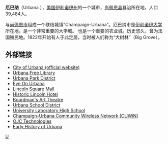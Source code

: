 {{noteTA
|G1=US_CA_Cities
|G2=USState
}}
{{Infobox Settlement
| name = 厄巴纳<br />Urbana
| image_skyline            = Snowfall on Carle Park, Urbana, IL, 2004-12-26.jpg
| imagesize = 250px
| image_caption = 
| image_flag = 
| image_shield = 
| pushpin_map = USA Illinois
| pushpin_label_position = bottom
| subdivision_type = 国家
| subdivision_name = {{USA}}
| subdivision_type1 = [[美国行政区划|州]]
| subdivision_name1 = [[伊利诺伊州|伊利诺伊州]]
| subdivision_type2 = [[伊利诺伊州各县列表|县]]
| subdivision_name2 = [[尚佩恩县_(伊利诺伊州)|尚佩恩县]]
| elevation_m = 222
| elevation_ft = 728
| area_total_km2 = 70
| population_as_of = 2007年
| population_total = 39484
| population_density_km2 = auto
| timezone = [[北美中部时区|CST]]
| utc_offset = -6
| timezone_DST = [[北美中部时区|CDT]]
| utc_offset_DST = -5
| latd = 40
| latm = 6
| lats = 34.794
| latNS = N
| longd = 88
| longm = 12
| longs = 15.2892
| longEW = W
| website =  [http://www.city.urbana.il.us/ www.city.urbana.il.us]
}}
'''厄巴纳'''（Urbana {{IPAc-en|ɜr|ˈ|b|æ|n|ə}}），[[美国|美国]][[伊利诺伊州|伊利诺伊州]]的一个城市，[[尚佩恩县_(伊利诺伊州)|尚佩恩县]]县治所在地，人口39,484人。

与[[尚佩恩市|尚佩恩市]]组成一个联结城镇“Champaign-Urbana”。厄巴纳市是[[伊利诺伊大学|伊利诺伊大学]]所在地。是一个非常重要的大学城。 也是一个重要的农业城。历史悠久，曾为法国殖民地。1822年开始有人于此定居，当时被人们称为“大树林”（Big Grove）。

== 外部链接 ==
* [https://web.archive.org/web/20070928052130/http://www.city.urbana.il.us/ City of Urbana (official website)]
* [http://urbanafreelibrary.org/ Urbana Free Library] {{Wayback|url=http://urbanafreelibrary.org/ |date=20210126115818 }}
* [http://www.urbanaparks.org/ Urbana Park District] {{Wayback|url=http://www.urbanaparks.org/ |date=20201202212457 }}
* [https://web.archive.org/web/20060519093607/http://www.eyeonurbana.com/index.html Eye On Urbana]
* [https://web.archive.org/web/20070928052201/http://www.city.urbana.il.us/urbana/community_development/planning/downtown_plan/lincoln.html Lincoln Square Mall]
* [https://web.archive.org/web/20051122022504/http://www.historiclincolnhotel.com/index.do Historic Lincoln Hotel]
* [https://web.archive.org/web/20070930215953/http://www.boardmansarttheatre.com/ Boardman's Art Theatre]
* [http://www.usd116.org Urbana School District] {{Wayback|url=http://www.usd116.org/ |date=20210212185703 }}
* [https://web.archive.org/web/20050317031640/http://www.uni.uiuc.edu/ University Laboratory High School] 
* [https://web.archive.org/web/20041111094354/http://www.cuwireless.net/ Champaign-Urbana Community Wireless Network (CUWiN)]
* [https://web.archive.org/web/20110902114840/http://ojctech.com/ OJC Technologies]
* [https://web.archive.org/web/20070809230156/http://www.rootsweb.com/~ilchampa/towns-townships/urbanatwnshp.html Early History of Urbana]

{{伊利诺伊州}}
{{尚佩恩縣 (伊利諾伊州)}}

{{Authority control}}
[[Category:伊利诺伊州城市|U]]